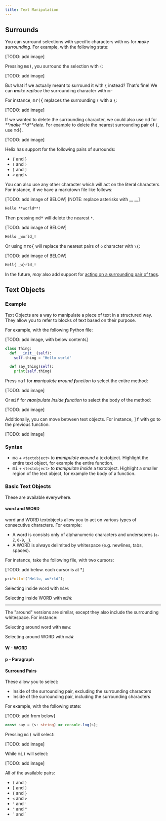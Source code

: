 ```yaml
---
title: Text Manipulation
---
```


## Surrounds

You can surround selections with specific characters with <kbd>ms</kbd> for _**m**ake **s**urrounding_. For example, with the following state:

[TODO: add image]

Pressing <kbd>ms(</kbd>, you surround the selection with `(`:

[TODO: add image]

But what if we actually meant to surround it with `{` instead? That's fine! We can _**m**ake **r**eplace_ the surrounding character with <kbd>mr</kbd>

For instance, <kbd>mr(\{</kbd> replaces the surrounding `(` with a `{`:

[TODO: add image]

If we wanted to delete the surrounding character, we could also use <kbd>md</kbd> for _**make **d\*\*elete_. For example to delete the nearest surrounding pair of `{`, use <kbd>md\{</kbd>.

[TODO: add image]

Helix has support for the following pairs of surrounds:

- `{` and `}`
- `(` and `)`
- `[` and `]`
- `<` and `>`

You can also use any other character which will act on the literal characters. For instance, if we have a markdown file like follows:

[TODO: add image of BELOW]
[NOTE: replace asterisks with __ __]

```md
Hello **world**!
```

Then pressing <kbd>md*</kbd> will delete the nearest `*`.

[TODO: add image of BELOW]

```md
Hello _world_!
```

Or using <kbd>mro\{</kbd> will replace the nearest pairs of `o` character with `\{`:

[TODO: add image of BELOW]

```md
Hell{ _w}rld_!
```

In the future, _may_ also add support for [acting on a surrounding pair of tags](https://github.com/helix-editor/helix/pull/12055).

## Text Objects

### Example

Text Objects are a way to manipulate a piece of text in a structured way. They allow you to refer to blocks of text based on their purpose.

For example, with the following Python file:

[TODO: add image, with below contents]

```python
class Thing:
  def __init__(self):
    self.thing = "Hello world"

  def say_thing(self):
    print(self.thing)
```

Press <kbd>maf</kbd> for _**m**anipulate **a**round **f**unction_ to select the entire method:

[TODO: add image]

Or <kbd>mif</kbd> for _**m**anipulate **i**nside **f**unction_ to select the body of the method:

[TODO: add image]

Additionally, you can move between text objects. For instance, <kbd>]f</kbd> with go to the previous function.

[TODO: add image]

### Syntax

- <kbd>ma</kbd> + `<textobject>` to _**m**anipulate **a**round_ a textobject. Highlight the entire text object, for example the entire function.
- <kbd>mi</kbd> + `<textobject>` to _**m**anipulate **i**nside_ a textobject. Highlight a smaller region of the text object, for example the body of a function.

### Basic Text Objects

These are available everywhere.

#### word and WORD

word and WORD textobjects allow you to act on various types of consecutive characters. For example:

- A word is consists only of alphanumeric characters and underscores (`a-Z`, `0-9`, `_`).
- A WORD is always delimited by whitespace (e.g. newlines, tabs, spaces).

For instance, take the following file, with two cursors:

[TODO: add below. each cursor is at *]

```rs
pri*ntln!("Hello, wo*rld");
```

Selecting inside word with <kbd>miw</kbd>:

Selecting inside WORD with <kbd>miW</kbd>:

---

The "around" versions are similar, except they also include the surrounding whitespace. For instance:

Selecting around word with <kbd>maw</kbd>:

Selecting around WORD with <kbd>maW</kbd>:

#### W - WORD

#### p - Paragraph

#### Surround Pairs

These allow you to select:

- Inside of the surrounding pair, excluding the surrounding characters
- Inside of the surrounding pair, including the surrounding characters

For example, with the following state:

[TODO: add from below]

```ts
const say = (s: string) => console.log(s);
```

Pressing <kbd>mi(</kbd> will select:

[TODO: add image]

While <kbd>mi)</kbd> will select:

[TODO: add image]

All of the available pairs:

- `(` and `)`
- `[` and `]`
- `{` and `}`
- `<` and `>`
- `'` and `'`
- `"` and `"`
- `` ` `` and `` ` ``
